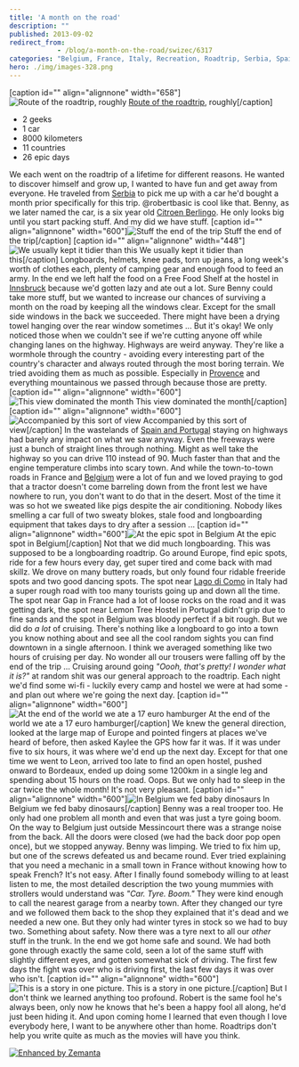 ```yaml
---
title: 'A month on the road'
description: ""
published: 2013-09-02
redirect_from: 
            - /blog/a-month-on-the-road/swizec/6317
categories: "Belgium, France, Italy, Recreation, Roadtrip, Serbia, Spain, Travel + Events"
hero: ./img/images-328.png
---
```


\[caption id="" align="alignnone" width="658"]![Route of the roadtrip, roughly](./img/images-328.png "Route of the roadtrip, roughly") [Route of the roadtrip](https://maps.google.com/maps?saddr=Ljubljana,+Slovenia&daddr=lago+di+garda+to:Dongo,+Como,+Italy+to:Gap,+France+to:millau,+france+to:Andorra+la+Vella,+Andorra+to:Zaragoza,+Spain+to:M%C3%A9rida,+Spain+to:Sagres,+Portugal+to:Areia+Branca,+Portugal+to:Cabo+da+Roca,+Estrada+do+Cabo+da+Roca,+Colares,+Portugal+to:42.5456278,-5.7274269+to:Bordeaux,+France+to:Jargeau,+France+to:Neufch%C3%A2teau,+Belgium+to:Luxemburg+City,+Luxembourg+to:Freiburg,+Germany+to:Lucerne,+Switzerland+to:Vaduz,+Liechtenstein+to:Innsbruck,+Austria+to:Ljubljana,+Slovenia&hl=en&ie=UTF8&ll=43.133061,5.976563&spn=23.195964,34.013672&sll=43.425845,2.505237&sspn=23.089404,34.013672&geocode=FQPEvgIdJmDdACnRhpiW9TFlRzEg7D-CHPgABA%3BFTuBtwIdcw6iACm5IMCuqOyBRzG4m5YcfPDckQ%3BFRXHvwIdOZiNACnt3T1DjT-ERzFesH9B9WPy4A%3BFRbtpwIdDsVcACnVE6LYeD_LEjFgp5f9pRkIBA%3BFd_roAIdqfYuACmt914WGEuyEjE-_DSlZILJFw%3BFU2YiAIdrDgXACkL-yVKK_WlEjGAcpmRcJQACg%3BFZeCewIdE23y_ymRjmFe3RRZDTGoiYQV8RPfSQ%3BFdnIUQIdqzmf_ynnPwJ7kCYUDTHerSzCWsJa_g%3BFbm5NAId1aN3_yktGmvSF0wbDTFQt5DkvesABQ%3BFVj6VgIdo6Jx_ymBvfnPtTcfDTHhrwjoYu96kQ%3BFQG-TwId-w5v_yGvs_yYqNg6lSmNQ10jwNoeDTGvs_yYqNg6lQ%3BFdsxiQIdPpuo_ykVSBjzn4I3DTEmm9yYOqA35w%3BFZ0rrAIdlCn3_ymBylH36CdVDTGJejl7A4ZjeQ%3BFexi2gIdGGIgACmdlfQReBvlRzHRP8ZYmrw0-Q%3BFVqG-AIdQetSACkNESqJLYPqRzEwbU0vq5kABA%3BFWUD9QId35BdAClXLPOdzUiVRzEQbQXR1tEABA%3BFSBo3AIdOKl3ACll1gtWJhuRRzGwV9-lt2sfBA%3BFV_uzQId3eJ-ACl5c1R5KvqPRzGvUplA0Srwrg%3BFWNSzwIdZTqRACn9L0cdRDGbRzGXFpTOPpSWtw%3BFVxF0QIdRgOuAClzyvjhz26dRzENmx0ofRwgnQ%3BFQPEvgIdJmDdACnRhpiW9TFlRzEg7D-CHPgABA&oq=ljubljana&t=h&dirflg=h&mra=ls&via=11&z=5), roughly\[/caption]

-   2 geeks
-   1 car
-   8000 kilometers
-   11 countries
-   26 epic days

We each went on the roadtrip of a lifetime for different reasons. He wanted to discover himself and grow up, I wanted to have fun and get away from everyone. He traveled from [Serbia](<http://maps.google.com/maps?ll=44.8,20.4666666667&spn=10.0,10.0&q=44.8,20.4666666667 (Serbia)&t=h> "Serbia") to pick me up with a car he'd bought a month prior specifically for this trip. @robertbasic is cool like that. Benny, as we later named the car, is a six year old [Citroen Berlingo](http://en.wikipedia.org/wiki/Citro%C3%ABn_Berlingo "Citroën Berlingo"). He only looks big until you start packing stuff. And my did we have stuff. \[caption id="" align="alignnone" width="600"]![Stuff the end of the trip](./img/images-351.jpg "Stuff the end of the trip") Stuff the end of the trip\[/caption] \[caption id="" align="alignnone" width="448"]![We usually kept it tidier than this](./img/images-352.jpg "We usually kept it tidier than this") We usually kept it tidier than this\[/caption] Longboards, helmets, knee pads, torn up jeans, a long week's worth of clothes each, plenty of camping gear and enough food to feed an army. In the end we left half the food on a Free Food Shelf at the hostel in [Innsbruck](http://en.wikipedia.org/wiki/Innsbruck "Innsbruck") because we'd gotten lazy and ate out a lot. Sure Benny could take more stuff, but we wanted to increase our chances of surviving a month on the road by keeping all the windows clear. Except for the small side windows in the back we succeeded. There might have been a drying towel hanging over the rear window sometimes ... But it's okay! We only noticed those when we couldn't see if we're cutting anyone off while changing lanes on the highway. Highways are weird anyway. They're like a wormhole through the country - avoiding every interesting part of the country's character and always routed through the most boring terrain. We tried avoiding them as much as possible. Especially in [Provence](http://en.wikipedia.org/wiki/Provence "Provence") and everything mountainous we passed through because those are pretty. \[caption id="" align="alignnone" width="600"]![This view dominated the month](./img/images-353.jpg "This view dominated the month") This view dominated the month\[/caption] \[caption id="" align="alignnone" width="600"]![Accompanied by this sort of view](./img/images-358.jpg "Accompanied by this sort of view") Accompanied by this sort of view\[/caption] In the wastelands of [Spain and Portugal](<http://maps.google.com/maps?ll=43.0,-4.0&spn=10.0,10.0&q=43.0,-4.0 (Iberian%20Peninsula)&t=h> "Iberian Peninsula") staying on highways had barely any impact on what we saw anyway. Even the freeways were just a bunch of straight lines through nothing. Might as well take the highway so you can drive 110 instead of 90. Much faster than that and the engine temperature climbs into scary town. And while the town-to-town roads in France and [Belgium](<http://maps.google.com/maps?ll=50.85,4.35&spn=10.0,10.0&q=50.85,4.35 (Belgium)&t=h> "Belgium") were a lot of fun and we loved praying to god that a tractor doesn't come barreling down from the front lest we have nowhere to run, you don't want to do that in the desert. Most of the time it was so hot we sweated like pigs despite the air conditioning. Nobody likes smelling a car full of two sweaty blokes, stale food and longboarding equipment that takes days to dry after a session ... \[caption id="" align="alignnone" width="600"]![At the epic spot in Belgium](./img/images-354.jpg "At the epic spot in Belgium") At the epic spot in Belgium\[/caption] Not that we did much longboarding. This was supposed to be a longboarding roadtrip. Go around Europe, find epic spots, ride for a few hours every day, get super tired and come back with mad skillz. We drove on many buttery roads, but only found four ridable freeride spots and two good dancing spots. The spot near [Lago di Como](<http://maps.google.com/maps?ll=46.0,9.26666666667&spn=0.1,0.1&q=46.0,9.26666666667 (Lake%20Como)&t=h> "Lake Como") in Italy had a super rough road with too many tourists going up and down all the time. The spot near Gap in France had a lot of loose rocks on the road and it was getting dark, the spot near Lemon Tree Hostel in Portugal didn't grip due to fine sands and the spot in Belgium was bloody perfect if a bit rough. But we did do _a lot_ of cruising. There's nothing like a longboard to go into a town you know nothing about and see all the cool random sights you can find downtown in a single afternoon. I think we averaged something like two hours of cruising per day. No wonder all our trousers were falling off by the end of the trip ... Cruising around going _"Oooh, that's pretty! I wonder what it is?"_ at random shit was our general approach to the roadtrip. Each night we'd find some wi-fi - luckily every camp and hostel we were at had some - and plan out where we're going the next day. \[caption id="" align="alignnone" width="600"]![At the end of the world we ate a 17 euro hamburger](./img/images-355.jpg "At the end of the world we ate a 17 euro hamburger") At the end of the world we ate a 17 euro hamburger\[/caption] We knew the general direction, looked at the large map of Europe and pointed fingers at places we've heard of before, then asked Kaylee the GPS how far it was. If it was under five to six hours, it was where we'd end up the next day. Except for that one time we went to Leon, arrived too late to find an open hostel, pushed onward to Bordeaux, ended up doing some 1200km in a single leg and spending about 15 hours on the road. Oops. But we only had to sleep in the car twice the whole month! It's not very pleasant. \[caption id="" align="alignnone" width="600"]![In Belgium we fed baby dinosaurs](./img/images-356.jpg "In Belgium we fed baby dinosaurs") In Belgium we fed baby dinosaurs\[/caption] Benny was a real trooper too. He only had one problem all month and even that was just a tyre going boom. On the way to Belgium just outside Messincourt there was a strange noise from the back. All the doors were closed (we had the back door pop open once), but we stopped anyway. Benny was limping. We tried to fix him up, but one of the screws defeated us and became round. Ever tried explaining that you need a mechanic in a small town in France without knowing how to speak French? It's not easy. After I finally found somebody willing to at least listen to me, the most detailed description the two young mummies with strollers would understand was _"Car. Tyre. Boom."_ They were kind enough to call the nearest garage from a nearby town. After they changed our tyre and we followed them back to the shop they explained that it's dead and we needed a new one. But they only had winter tyres in stock so we had to buy two. Something about safety. Now there was a tyre next to all our _other_ stuff in the trunk. In the end we got home safe and sound. We had both gone through exactly the same cold, seen a lot of the same stuff with slightly different eyes, and gotten somewhat sick of driving. The first few days the fight was over who is driving first, the last few days it was over who isn't. \[caption id="" align="alignnone" width="600"]![This is a story in one picture.](./img/images-357.jpg "This is a story in one picture.") This is a story in one picture.\[/caption] But I don't think we learned anything too profound. Robert is the same fool he's always been, only now he knows that he's been a happy fool all along, he'd just been hiding it. And upon coming home I learned that even though I love everybody here, I want to be anywhere other than home. Roadtrips don't help you write quite as much as the movies will have you think. 

[![Enhanced by Zemanta](http://img.zemanta.com/zemified_e.png?x-id=d8486254-0fb9-421a-943e-33379915fd0f)](http://www.zemanta.com/?px "Enhanced by Zemanta")
